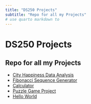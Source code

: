 ```yaml
---
title: "DS250 Projects"
subtitle: "Repo for all my Projects"
# use quarto markdown to 
---
```


# DS250 Projects
## Repo for all my Projects

- [City Happiness Data Analysis](https://github.com/AnonymousChinchilla312/City-Happiness-Index)
- [Fibonacci Sequence Generator](https://github.com/AnonymousChinchilla312/Fibonacci)
- [Calculator](https://github.com/AnonymousChinchilla312/Calculator_CPP)
- [Puzzle Game Project](https://github.com/AnonymousChinchilla312/Time-Travel-Game)
- [Hello World](https://github.com/AnonymousChinchilla312/Hello_World)